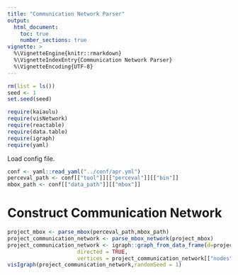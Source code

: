 ```yaml
---
title: "Communication Network Parser"
output: 
  html_document:
    toc: true
    number_sections: true
vignette: >
  %\VignetteEngine{knitr::rmarkdown}
  %\VignetteIndexEntry{Communication Network Parser}
  %\VignetteEncoding{UTF-8}
---
```


```r
rm(list = ls())
seed <- 1
set.seed(seed)
```

```r
require(kaiaulu)
require(visNetwork)
require(reactable)
require(data.table)
require(igraph)
require(yaml)
```

Load config file.

```r
conf <- yaml::read_yaml("../conf/apr.yml")
perceval_path <- conf[["tool"]][["perceval"]][["bin"]]
mbox_path <- conf[["data_path"]][["mbox"]]
```

# Construct Communication Network

```r
project_mbox <- parse_mbox(perceval_path,mbox_path)
project_communication_network <- parse_mbox_network(project_mbox)
project_communication_network <- igraph::graph_from_data_frame(d=project_communication_network[["edgelist"]], 
                      directed = TRUE, 
                      vertices = project_communication_network[["nodes"]])
visIgraph(project_communication_network,randomSeed = 1)
```

